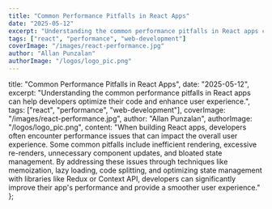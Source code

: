 ```yaml
---
title: "Common Performance Pitfalls in React Apps"
date: "2025-05-12"
excerpt: "Understanding the common performance pitfalls in React apps can help developers optimize their code and enhance user experience."
tags: ["react", "performance", "web-development"]
coverImage: "/images/react-performance.jpg"
author: "Allan Punzalan"
authorImage: "/logos/logo_pic.png"
---
```


title: "Common Performance Pitfalls in React Apps",
date: "2025-05-12",
excerpt: "Understanding the common performance pitfalls in React apps can help developers optimize their code and enhance user experience.",
tags: ["react", "performance", "web-development"],
coverImage: "/images/react-performance.jpg",
author: "Allan Punzalan",
authorImage: "/logos/logo_pic.png",
content: "When building React apps, developers often encounter performance issues that can impact the overall user experience. Some common pitfalls include inefficient rendering, excessive re-renders, unnecessary component updates, and bloated state management. By addressing these issues through techniques like memoization, lazy loading, code splitting, and optimizing state management with libraries like Redux or Context API, developers can significantly improve their app's performance and provide a smoother user experience."
};